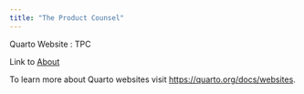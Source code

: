 ```yaml
---
title: "The Product Counsel"
---
```


Quarto Website : TPC

Link to [About](about.qmd)

To learn more about Quarto websites visit <https://quarto.org/docs/websites>.
